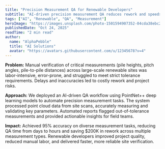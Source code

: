 ```yaml
---
title: "Precision Measurement QA for Renewable Developers"
subtitle: "AI-driven precision measurement QA reduces rework and speeds up verification for renewable projects."
tags: ["AI", "Renewable", "QA", "Measurement"]
heroImage: "https://images.unsplash.com/photo-1501594907352-04cda38ebc29?auto=format&fit=crop&w=1400&q=80"
publishedDate: "Oct 24, 2025"
readTime: "2 min read"
author:
  name: "AlphaPebble"
  title: "AI Solutions"
  avatar: "https://avatars.githubusercontent.com/u/12345678?v=4"
---
```


**Problem:**
Manual verification of critical measurements (pile heights, pitch angles, pile-to-pile distances) across large-scale renewable sites was labor-intensive, error-prone, and struggled to meet strict tolerance requirements. Delays and inaccuracies led to costly rework and project risks.

**Approach:**
We deployed an AI-driven QA workflow using PointNet++ deep learning models to automate precision measurement tasks. The system processed point cloud data from site scans, accurately measuring and validating key parameters. Automated reports flagged out-of-tolerance measurements and provided actionable insights for field teams.

**Impact:**
Achieved 95% accuracy on diverse measurement tasks, reducing QA time from days to hours and saving $200K in rework across multiple measurement types. Renewable developers improved project quality, reduced manual labor, and delivered faster, more reliable site verification.